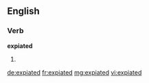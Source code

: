 ==English==

===Verb===
'''expiated'''

# {{past of|expiate}}

[[de:expiated]]
[[fr:expiated]]
[[mg:expiated]]
[[vi:expiated]]
